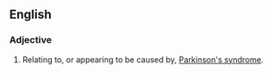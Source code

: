 ==English==

===Adjective===
{{en-adj|more}}

# {{neurology|disease}} Relating to, or appearing to be caused by, [[Parkinson's syndrome]].